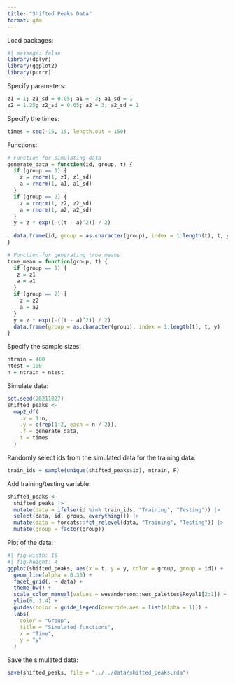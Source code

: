 ```yaml
---
title: "Shifted Peaks Data"
format: gfm
---
```


Load packages:

```r
#| message: false
library(dplyr)
library(ggplot2)
library(purrr)
```

Specify parameters: 

```r
z1 = 1; z1_sd = 0.05; a1 = -3; a1_sd = 1
z2 = 1.25; z2_sd = 0.05; a2 = 3; a2_sd = 1
```

Specify the times:

```r
times = seq(-15, 15, length.out = 150)
```

Functions: 

```r
# Function for simulating data
generate_data = function(id, group, t) {
  if (group == 1) {
    z = rnorm(1, z1, z1_sd)
    a = rnorm(1, a1, a1_sd)
  }
  if (group == 2) { 
    z = rnorm(1, z2, z2_sd)
    a = rnorm(1, a2, a2_sd)
  }
  y = z * exp((-((t - a)^2)) / 2)
  
  data.frame(id, group = as.character(group), index = 1:length(t), t, y)
}

# Function for generating true means
true_mean = function(group, t) {
  if (group == 1) {
   z = z1
   a = a1 
  }
  if (group == 2) {
    z = z2
    a = a2
  }
  y = z * exp((-((t - a)^2)) / 2)
  data.frame(group = as.character(group), index = 1:length(t), t, y)
}
```

Specify the sample sizes: 

```r
ntrain = 400
ntest = 100
n = ntrain + ntest
```

Simulate data: 

```r
set.seed(20211027)
shifted_peaks <-
  map2_df(
    .x = 1:n,
    .y = c(rep(1:2, each = n / 2)),
    .f = generate_data,
    t = times
  )
```

Randomly select ids from the simulated data for the training data: 

```r
train_ids = sample(unique(shifted_peaks$id), ntrain, F)
```

Add training/testing variable:

```r
shifted_peaks <- 
  shifted_peaks |>
  mutate(data = ifelse(id %in% train_ids, "Training", "Testing")) |>
  select(data, id, group, everything()) |>
  mutate(data = forcats::fct_relevel(data, "Training", "Testing")) |>
  mutate(group = factor(group))
```

Plot of the data:

```r
#| fig-width: 16
#| fig-height: 4
ggplot(shifted_peaks, aes(x = t, y = y, color = group, group = id)) +
  geom_line(alpha = 0.35) +
  facet_grid(. ~ data) +
  theme_bw() +
  scale_color_manual(values = wesanderson::wes_palettes$Royal1[2:1]) +
  ylim(0, 1.4) + 
  guides(color = guide_legend(override.aes = list(alpha = 1))) +
  labs(
    color = "Group",
    title = "Simulated functions",
    x = "Time",
    y = "y"
  )
```

Save the simulated data:

```r
save(shifted_peaks, file = "../../data/shifted_peaks.rda")
```
